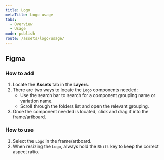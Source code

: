 ```yaml
---
title: Logo
metaTitle: Logo usage
tabs:
  - Overview
  - Usage
mode: publish
route: /assets/logo/usage/
---
```


## Figma

### How to add

1. Locate the **Assets** tab in the **Layers**.
2. There are two ways to locate the `Logo` components needed:
   - Use the search bar to search for a component grouping name or variation name.
   - Scroll through the folders list and open the relevant grouping.
3. Once the component needed is located, click and drag it into the frame/artboard.

### How to use

1. Select the `Logo` in the frame/artboard.
2. When resizing the `Logo`, always hold the `Shift` key to keep the correct aspect ratio.
